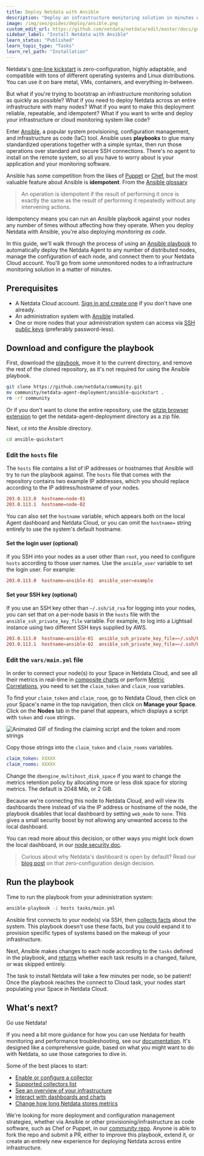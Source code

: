 ```yaml
---
title: Deploy Netdata with Ansible
description: "Deploy an infrastructure monitoring solution in minutes with the Netdata Agent and Ansible. Use and customize a simple playbook for monitoring as code."
image: /img/seo/guides/deploy/ansible.png
custom_edit_url: https://github.com/netdata/netdata/edit/master/docs/guides/deploy/ansible.md
sidebar_label: "Install Netdata with Ansible"
learn_status: "Published"
learn_topic_type: "Tasks"
learn_rel_path: "Installation"
---
```



Netdata's [one-line kickstart](/docs/nightly/getting-started/install-netdata) is zero-configuration, highly adaptable, and compatible with tons
of different operating systems and Linux distributions. You can use it on bare metal, VMs, containers, and everything
in-between.

But what if you're trying to bootstrap an infrastructure monitoring solution as quickly as possible? What if you need to
deploy Netdata across an entire infrastructure with many nodes? What if you want to make this deployment reliable,
repeatable, and idempotent? What if you want to write and deploy your infrastructure or cloud monitoring system like
code?

Enter [Ansible](https://ansible.com), a popular system provisioning, configuration management, and infrastructure as
code (IaC) tool. Ansible uses **playbooks** to glue many standardized operations together with a simple syntax, then run
those operations over standard and secure SSH connections. There's no agent to install on the remote system, so all you
have to worry about is your application and your monitoring software. 

Ansible has some competition from the likes of [Puppet](https://puppet.com/) or [Chef](https://www.chef.io/), but the
most valuable feature about Ansible is **idempotent**. From the [Ansible
glossary](https://docs.ansible.com/ansible/latest/reference_appendices/glossary.html)

> An operation is idempotent if the result of performing it once is exactly the same as the result of performing it
> repeatedly without any intervening actions.

Idempotency means you can run an Ansible playbook against your nodes any number of times without affecting how they
operate. When you deploy Netdata with Ansible, you're also deploying _monitoring as code_.

In this guide, we'll walk through the process of using an [Ansible
playbook](https://github.com/netdata/community/tree/main/netdata-agent-deployment/ansible-quickstart) to automatically
deploy the Netdata Agent to any number of distributed nodes, manage the configuration of each node, and connect them to
your Netdata Cloud account. You'll go from some unmonitored nodes to a infrastructure monitoring solution in a matter of
minutes.

## Prerequisites

-   A Netdata Cloud account. [Sign in and create one](https://app.netdata.cloud) if you don't have one already.
-   An administration system with [Ansible](https://www.ansible.com/) installed.
-   One or more nodes that your administration system can access via [SSH public
    keys](https://git-scm.com/book/en/v2/Git-on-the-Server-Generating-Your-SSH-Public-Key) (preferably password-less).

## Download and configure the playbook

First, download the
[playbook](https://github.com/netdata/community/tree/main/netdata-agent-deployment/ansible-quickstart), move it to the
current directory, and remove the rest of the cloned repository, as it's not required for using the Ansible playbook.

```bash
git clone https://github.com/netdata/community.git
mv community/netdata-agent-deployment/ansible-quickstart .
rm -rf community
```

Or if you don't want to clone the entire repository, use the [gitzip browser extension](https://gitzip.org/) to get the netdata-agent-deployment directory as a zip file.

Next, `cd` into the Ansible directory.

```bash
cd ansible-quickstart
```

### Edit the `hosts` file

The `hosts` file contains a list of IP addresses or hostnames that Ansible will try to run the playbook against. The
`hosts` file that comes with the repository contains two example IP addresses, which you should replace according to the
IP address/hostname of your nodes. 

```conf
203.0.113.0  hostname=node-01
203.0.113.1  hostname=node-02 
```

You can also set the `hostname` variable, which appears both on the local Agent dashboard and Netdata Cloud, or you can
omit the `hostname=` string entirely to use the system's default hostname.

#### Set the login user (optional)

If you SSH into your nodes as a user other than `root`, you need to configure `hosts` according to those user names. Use
the `ansible_user` variable to set the login user. For example:

```conf
203.0.113.0  hostname=ansible-01  ansible_user=example
```

#### Set your SSH key (optional)

If you use an SSH key other than `~/.ssh/id_rsa` for logging into your nodes, you can set that on a per-node basis in
the `hosts` file with the `ansible_ssh_private_key_file` variable. For example, to log into a Lightsail instance using
two different SSH keys supplied by AWS.

```conf
203.0.113.0  hostname=ansible-01  ansible_ssh_private_key_file=~/.ssh/LightsailDefaultKey-us-west-2.pem
203.0.113.1  hostname=ansible-02  ansible_ssh_private_key_file=~/.ssh/LightsailDefaultKey-us-east-1.pem
```

### Edit the `vars/main.yml` file

In order to connect your node(s) to your Space in Netdata Cloud, and see all their metrics in real-time in [composite
charts](https://github.com/netdata/netdata/blob/master/docs/visualize/overview-infrastructure.md) or perform [Metric
Correlations](https://github.com/netdata/netdata/blob/master/docs/cloud/insights/metric-correlations.md), you need to set the `claim_token`
and `claim_room` variables.

To find your `claim_token` and `claim_room`, go to Netdata Cloud, then click on your Space's name in the top navigation,
then click on **Manage your Space**. Click on the **Nodes** tab in the panel that appears, which displays a script with
`token` and `room` strings. 

![Animated GIF of finding the claiming script and the token and room
strings](https://user-images.githubusercontent.com/1153921/98740235-f4c3ac00-2367-11eb-8ffd-e9ab0f04c463.gif)

Copy those strings into the `claim_token` and `claim_rooms` variables.

```yml
claim_token: XXXXX
claim_rooms: XXXXX
```

Change the `dbengine_multihost_disk_space` if you want to change the metrics retention policy by allocating more or less
disk space for storing metrics. The default is 2048 Mib, or 2 GiB. 

Because we're connecting this node to Netdata Cloud, and will view its dashboards there instead of via the IP address or
hostname of the node, the playbook disables that local dashboard by setting `web_mode` to `none`. This gives a small
security boost by not allowing any unwanted access to the local dashboard.

You can read more about this decision, or other ways you might lock down the local dashboard, in our [node security
doc](https://github.com/netdata/netdata/blob/master/docs/configure/secure-nodes.md).

> Curious about why Netdata's dashboard is open by default? Read our [blog
> post](https://www.netdata.cloud/blog/netdata-agent-dashboard/) on that zero-configuration design decision.

## Run the playbook

Time to run the playbook from your administration system:

```bash
ansible-playbook -i hosts tasks/main.yml
```

Ansible first connects to your node(s) via SSH, then [collects
facts](https://docs.ansible.com/ansible/latest/user_guide/playbooks_vars_facts.html#ansible-facts) about the system.
This playbook doesn't use these facts, but you could expand it to provision specific types of systems based on the
makeup of your infrastructure.

Next, Ansible makes changes to each node according to the `tasks` defined in the playbook, and
[returns](https://docs.ansible.com/ansible/latest/reference_appendices/common_return_values.html#changed) whether each
task results in a changed, failure, or was skipped entirely.

The task to install Netdata will take a few minutes per node, so be patient! Once the playbook reaches the connect to Cloud
task, your nodes start populating your Space in Netdata Cloud.

## What's next?

Go use Netdata!

If you need a bit more guidance for how you can use Netdata for health monitoring and performance troubleshooting, see
our [documentation](https://learn.netdata.cloud/docs). It's designed like a comprehensive guide, based on what you might
want to do with Netdata, so use those categories to dive in.

Some of the best places to start:

-   [Enable or configure a collector](/docs/nightly/setup/enable-or-configure-a-collector)
-   [Supported collectors list](/docs/nightly/references/collectors/supported-collectors-list)
-   [See an overview of your infrastructure](https://github.com/netdata/netdata/blob/master/docs/visualize/overview-infrastructure.md)
-   [Interact with dashboards and charts](https://github.com/netdata/netdata/blob/master/docs/visualize/interact-dashboards-charts.md)
-   [Change how long Netdata stores metrics](/docs/nightly/setup/change-how-long-netdata-stores-metrics)

We're looking for more deployment and configuration management strategies, whether via Ansible or other
provisioning/infrastructure as code software, such as Chef or Puppet, in our [community
repo](https://github.com/netdata/community). Anyone is able to fork the repo and submit a PR, either to improve this
playbook, extend it, or create an entirely new experience for deploying Netdata across entire infrastructure.


